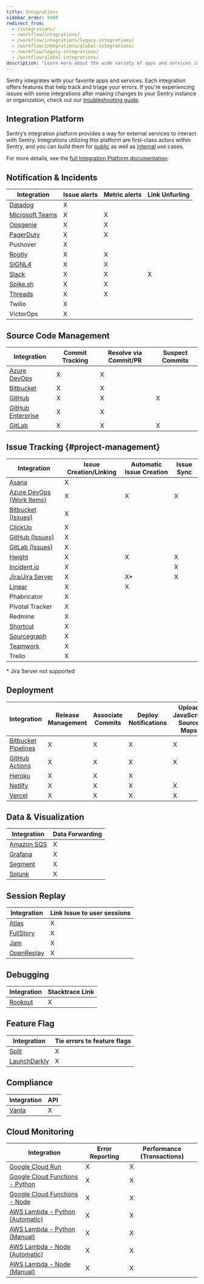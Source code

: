 ```yaml
---
title: Integrations
sidebar_order: 5000
redirect_from:
  - /integrations/
  - /workflow/integrations/
  - /workflow/integrations/legacy-integrations/
  - /workflow/integrations/global-integrations/
  - /workflow/legacy-integrations/
  - /workflow/global-integrations/
description: "Learn more about the wide variety of apps and services integrated with Sentry."
---
```


Sentry integrates with your favorite apps and services. Each integration offers features that help track and triage your errors. If you're experiencing issues with some integrations after making changes to your Sentry instance or organization, check out our [troubleshooting guide](/product/integrations/troubleshooting/).

## Integration Platform

Sentry’s integration platform provides a way for external services to interact with Sentry. Integrations utilizing this platform are first-class actors within Sentry, and you can build them for [public](/product/integrations/integration-platform/public-integration) as well as [internal](/product/integrations/integration-platform/internal-integration) use cases.

For more details, see the [full Integration Platform documentation](/product/integrations/integration-platform/).

## Notification & Incidents

| Integration                                                              | Issue alerts | Metric alerts | Link Unfurling |
| ------------------------------------------------------------------------ | ------------ | ------------- | -------------- |
| [Datadog](https://docs.datadoghq.com/integrations/sentry/)               | X            |               |                |
| [Microsoft Teams](/product/integrations/notification-incidents/msteams/) | X            | X             |                |
| [Opsgenie](/product/integrations/notification-incidents/opsgenie/)       | X            | X             |                |
| [PagerDuty](/product/integrations/notification-incidents/pagerduty/)     | X            | X             |                |
| Pushover                                                                 | X            |               |                |
| [Rootly](/product/integrations/notification-incidents/rootly/)           | X            | X             |                |
| [SIGNL4](/product/integrations/notification-incidents/signl4/)           | X            | X             |                |
| [Slack](/product/integrations/notification-incidents/slack/)             | X            | X             | X              |
| [Spike.sh](/product/integrations/notification-incidents/spikesh/)        | X            | X             |                |
| [Threads](/product/integrations/notification-incidents/threads/)         | X            | X             |                |
| Twilio                                                                   | X            |               |                |
| VictorOps                                                                | X            |               |                |

## Source Code Management

| Integration                                                          | Commit Tracking | Resolve via Commit/PR | Suspect Commits |
| -------------------------------------------------------------------- | --------------- | --------------------- | --------------- |
| [Azure DevOps](/product/integrations/source-code-mgmt/azure-devops/) | X               | X                     |                 |
| [Bitbucket](/product/integrations/source-code-mgmt/bitbucket/)       | X               | X                     |                 |
| [GitHub](/product/integrations/source-code-mgmt/github/)             | X               | X                     | X               |
| [GitHub Enterprise](/product/integrations/source-code-mgmt/github/)  | X               | X                     |                 |
| [GitLab](/product/integrations/source-code-mgmt/gitlab/)             | X               | X                     | X               |

## Issue Tracking {#project-management}

| Integration                                                                       | Issue Creation/Linking | Automatic Issue Creation | Issue Sync |
| --------------------------------------------------------------------------------- | ---------------------- | ------------------------ | ---------- |
| [Asana](/product/integrations/issue-tracking/asana/)                              | X                      |                          |
| [Azure DevOps (Work Items)](/product/integrations/source-code-mgmt/azure-devops/) | X                      | X                        | X          |
| [Bitbucket (Issues)](/product/integrations/source-code-mgmt/bitbucket/)           | X                      |                          |
| [ClickUp](/product/integrations/issue-tracking/clickup/)                          | X                      |                          |
| [GitHub (Issues)](/product/integrations/source-code-mgmt/github/)                 | X                      |                          |
| [GitLab (Issues)](/product/integrations/source-code-mgmt/gitlab/)                 | X                      |                          |
| [Height](/product/integrations/issue-tracking/height/)                            | X                      | X                        | X          |
| [Incident.io](/product/integrations/issue-tracking/incidentio/)                   | X                      |                          | X          |
| [Jira/Jira Server](/product/integrations/issue-tracking/jira/)                    | X                      | X\*                      | X          |
| [Linear](/product/integrations/issue-tracking/linear/)                            | X                      | X                        |
| Phabricator                                                                       | X                      |                          |
| Pivotal Tracker                                                                   | X                      |                          |
| Redmine                                                                           | X                      |                          |
| [Shortcut](/product/integrations/issue-tracking/shortcut/)                        | X                      |                          |
| [Sourcegraph](/product/integrations/issue-tracking/sourcegraph/)                  | X                      |                          |
| [Teamwork](/product/integrations/issue-tracking/teamwork/)                        | X                      |                          |
| Trello                                                                            | X                      |                          |

\* Jira Server not supported

## Deployment

| Integration                                                                            | Release Management | Associate Commits | Deploy Notifications | Upload JavaScript Source Maps |
| -------------------------------------------------------------------------------------- | ------------------ | ----------------- | -------------------- | ----------------------------- |
| [Bitbucket Pipelines](/product/releases/setup/release-automation/bitbucket-pipelines/) | X                  | X                 | X                    | X                             |
| [GitHub Actions](/product/releases/setup/release-automation/github-actions/)           | X                  | X                 | X                    | X                             |
| [Heroku](/product/integrations/deployment/heroku/)                                     | X                  | X                 | X                    |                               |
| [Netlify](/product/releases/setup/release-automation/netlify/)                         | X                  | X                 | X                    | X                             |
| [Vercel](/product/integrations/deployment/vercel/)                                     | X                  | X                 | X                    | X                             |

## Data & Visualization

| Integration                                                        | Data Forwarding |
| ------------------------------------------------------------------ | --------------- |
| [Amazon SQS](/product/integrations/data-visualization/amazon-sqs/) | X               |
| [Grafana](/product/integrations/data-visualization/grafana/)       | X               |
| [Segment](/product/integrations/data-visualization/segment/)       | X               |
| [Splunk](/product/integrations/data-visualization/splunk/)         | X               |

## Session Replay

| Integration                                                    | Link Issue to user sessions |
| -------------------------------------------------------------- | --------------------------- |
| [Atlas](/product/integrations/session-replay/atlas/)           | X                           |
| [FullStory](/product/integrations/session-replay/fullstory/)   | X                           |
| [Jam](/product/integrations/session-replay/jam/)               | X                           |
| [OpenReplay](/product/integrations/session-replay/openreplay/) | X                           |

## Debugging

| Integration                                         | Stacktrace Link |
| --------------------------------------------------- | --------------- |
| [Rookout](/product/integrations/debugging/rookout/) | X               |

## Feature Flag

| Integration                                                      | Tie errors to feature flags |
| ---------------------------------------------------------------- | --------------------------- |
| [Split](/product/integrations/feature-flag/split/)               | X                           |
| [LaunchDarkly](/product/integrations/feature-flag/launchdarkly/) | X                           |

## Compliance

| Integration                                      | API |
| ------------------------------------------------ | --- |
| [Vanta](/product/integrations/compliance/vanta/) | X   |

## Cloud Monitoring

| Integration                                                                           | Error Reporting | Performance (Transactions) |
| ------------------------------------------------------------------------------------- | --------------- | -------------------------- |
| [Google Cloud Run](/product/integrations/cloud-monitoring/gcp-cloud-run/)             | X               | X                          |
| [Google Cloud Functions - Python](/platforms/python/integrations/gcp-functions/)      | X               | X                          |
| [Google Cloud Functions - Node](/platforms/node/guides/gcp-functions/)                | X               | X                          |
| [AWS Lambda - Python (Automatic)](/product/integrations/cloud-monitoring/aws-lambda/) | X               | X                          |
| [AWS Lambda - Python (Manual)](/platforms/python/integrations/aws-lambda/)            | X               | X                          |
| [AWS Lambda - Node (Automatic)](/product/integrations/cloud-monitoring/aws-lambda/)   | X               | X                          |
| [AWS Lambda - Node (Manual)](/platforms/node/guides/aws-lambda/)                      | X               | X                          |
